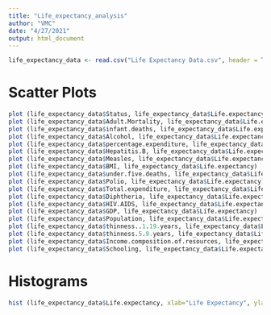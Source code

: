 ```yaml
---
title: "Life_expectancy_analysis"
author: "VMC"
date: "4/27/2021"
output: html_document
---
```


```r
life_expectancy_data <- read.csv("Life Expectancy Data.csv", header = TRUE)
```

# Scatter Plots
```r
plot (life_expectancy_data$Status, life_expectancy_data$Life.expectancy)
plot (life_expectancy_data$Adult.Mortality, life_expectancy_data$Life.expectancy)
plot (life_expectancy_data$infant.deaths, life_expectancy_data$Life.expectancy)
plot (life_expectancy_data$Alcohol, life_expectancy_data$Life.expectancy)
plot (life_expectancy_data$percentage.expenditure, life_expectancy_data$Life.expectancy)
plot (life_expectancy_data$Hepatitis.B, life_expectancy_data$Life.expectancy)
plot (life_expectancy_data$Measles, life_expectancy_data$Life.expectancy)
plot (life_expectancy_data$BMI, life_expectancy_data$Life.expectancy)
plot (life_expectancy_data$under.five.deaths, life_expectancy_data$Life.expectancy)
plot (life_expectancy_data$Polio, life_expectancy_data$Life.expectancy)
plot (life_expectancy_data$Total.expenditure, life_expectancy_data$Life.expectancy)
plot (life_expectancy_data$Diphtheria, life_expectancy_data$Life.expectancy)
plot (life_expectancy_data$HIV.AIDS, life_expectancy_data$Life.expectancy)
plot (life_expectancy_data$GDP, life_expectancy_data$Life.expectancy)
plot (life_expectancy_data$Population, life_expectancy_data$Life.expectancy)
plot (life_expectancy_data$thinness..1.19.years, life_expectancy_data$Life.expectancy)
plot (life_expectancy_data$thinness.5.9.years, life_expectancy_data$Life.expectancy)
plot (life_expectancy_data$Income.composition.of.resources, life_expectancy_data$Life.expectancy)
plot (life_expectancy_data$Schooling, life_expectancy_data$Life.expectancy)
```

# Histograms
```r

hist (life_expectancy_data$Life.expectancy, xlab="Life Expectancy", ylab="Frequency of Life Expectancy", border="green",col="blue")

```












